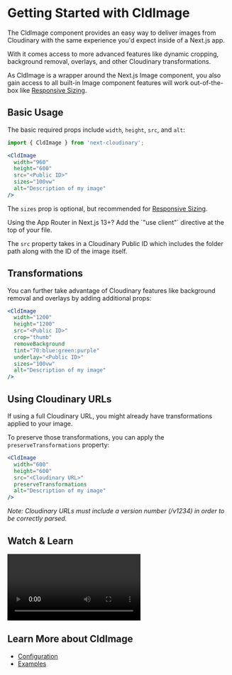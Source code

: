 


<Head>
  <title>CldImage - Next Cloudinary</title>
  <meta name="og:title" content="Getting Started with CldImage - Next Cloudinary" />
  <meta name="og:url" content={`https://next.cloudinary.dev/cldimage/basic-usage`} />
</Head>

<OgImage
  title="CldImage"
  twitterTitle="Getting Started with CldImage"
/>

# Getting Started with CldImage

The CldImage component provides an easy way to deliver images from Cloudinary with the same experience you'd expect inside of a Next.js app.

With it comes access to more advanced features like dynamic cropping, background removal, overlays, and other Cloudinary transformations.

As CldImage is a wrapper around the Next.js Image component, you also gain access to all built-in Image component features will work out-of-the-box like [Responsive Sizing](/guides/responsive-images).

## Basic Usage

The basic required props include `width`, `height`, `src`, and `alt`:

```jsx copy
import { CldImage } from 'next-cloudinary';

<CldImage
  width="960"
  height="600"
  src="<Public ID>"
  sizes="100vw"
  alt="Description of my image"
/>
```

The `sizes` prop is optional, but recommended for [Responsive Sizing](/guides/responsive-images).

<Callout emoji={false}>
  Using the App Router in Next.js 13+? Add the `"use client"` directive at the top of your file.
</Callout>

<div style={{ maxWidth: 500, margin: '0 auto' }}>
  <p className="nx-mt-6">
  <CldImage
    width="960"
    height="600"
    src={`${process.env.IMAGES_DIRECTORY}/turtle`}
    sizes="100vw"
    alt="Turtle in the ocean"
  />
  </p>
</div>

The `src` property takes in a Cloudinary Public ID which includes the folder path along with the ID of the image itself.

## Transformations

You can further take advantage of Cloudinary features like background removal and overlays by adding additional props:

```jsx copy
<CldImage
  width="1200"
  height="1200"
  src="<Public ID>"
  crop="thumb"
  removeBackground
  tint="70:blue:green:purple"
  underlay="<Public ID>"
  sizes="100vw"
  alt="Description of my image"
/>
```

<div style={{ maxWidth: 500, margin: '0 auto' }}>
  <CldImage
    width="1200"
    height="1200"
    src={`${process.env.IMAGES_DIRECTORY}/turtle`}
    crop="thumb"
    removeBackground
    tint="70:blue:green:purple"
    underlay={`${process.env.IMAGES_DIRECTORY}/galaxy`}
    sizes="100vw"
    alt="Turtle in the ocean"
  />
</div>

## Using Cloudinary URLs

If using a full Cloudinary URL, you might already have transformations applied to your image.

To preserve those transformations, you can apply the `preserveTransformations` property:

```jsx copy
<CldImage
  width="600"
  height="600"
  src="<Cloudinary URL>"
  preserveTransformations
  alt="Description of my image"
/>
```

*Note: Cloudinary URLs must include a version number (/v1234) in order to be correctly parsed.*

## Watch & Learn

<Video
  title="Automatic Image Optimization & Dynamic Cropping in Next.js with Next Cloudinary"
  url="https://www.youtube.com/watch?v=oj2-BcZ8szk"
/>

## Learn More about CldImage
* [Configuration](/cldimage/configuration)
* [Examples](/cldimage/examples)
